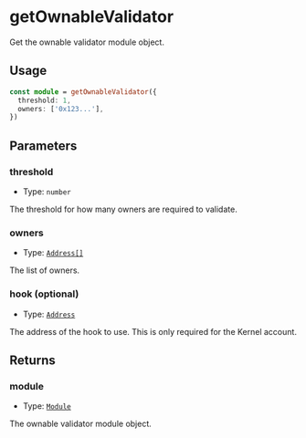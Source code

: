 # getOwnableValidator

Get the ownable validator module object.

## Usage

```typescript copy
const module = getOwnableValidator({
  threshold: 1,
  owners: ['0x123...'],
})
```

## Parameters

### threshold

- Type: `number`

The threshold for how many owners are required to validate.

### owners

- Type: [`Address[]`](https://viem.sh/docs/glossary/types#address)

The list of owners.

### hook (optional)

- Type: [`Address`](https://viem.sh/docs/glossary/types#address)

The address of the hook to use. This is only required for the Kernel account.

## Returns

### module

- Type: [`Module`](https://viem.sh/docs/glossary/types#module)

The ownable validator module object.
